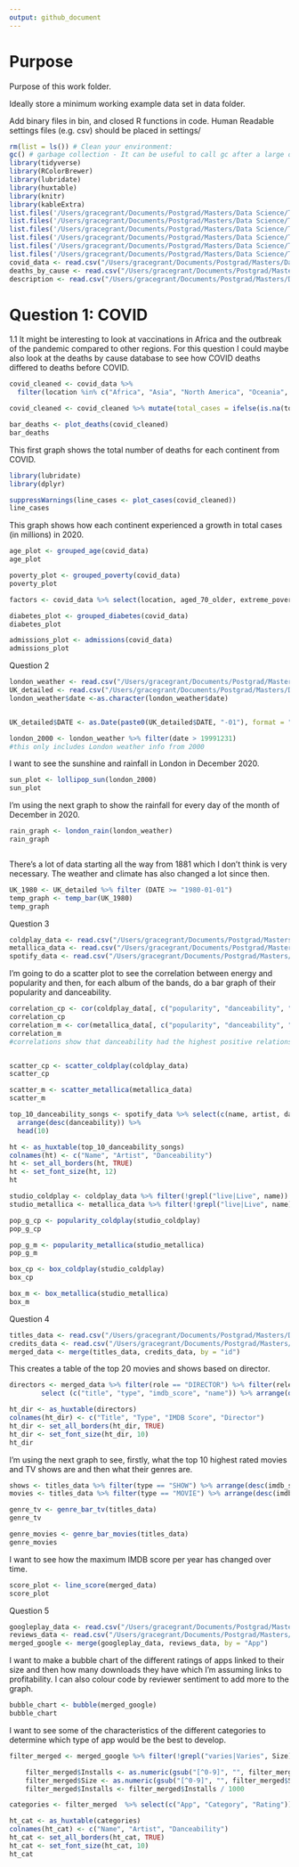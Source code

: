 ```yaml
---
output: github_document
---
```


# Purpose

Purpose of this work folder.

Ideally store a minimum working example data set in data folder.

Add binary files in bin, and closed R functions in code. Human Readable settings files (e.g. csv) should be placed in settings/


```r

rm(list = ls()) # Clean your environment:
gc() # garbage collection - It can be useful to call gc after a large object has been removed, as this may prompt R to return memory to the operating system.
library(tidyverse)
library(RColorBrewer)
library(lubridate)
library(huxtable)
library(knitr)
library(kableExtra)
list.files('/Users/gracegrant/Documents/Postgrad/Masters/Data Science/Take home exam/Question 1/code', full.names = T, recursive = T) %>% .[grepl('.R', .)] %>% as.list() %>% walk(~source(.))
list.files('/Users/gracegrant/Documents/Postgrad/Masters/Data Science/Take home exam/Question 2/code', full.names = T, recursive = T) %>% .[grepl('.R', .)] %>% as.list() %>% walk(~source(.))
list.files('/Users/gracegrant/Documents/Postgrad/Masters/Data Science/Take home exam/Question 3/code', full.names = T, recursive = T) %>% .[grepl('.R', .)] %>% as.list() %>% walk(~source(.))
list.files('/Users/gracegrant/Documents/Postgrad/Masters/Data Science/Take home exam/Question 4/code', full.names = T, recursive = T) %>% .[grepl('.R', .)] %>% as.list() %>% walk(~source(.))
list.files('/Users/gracegrant/Documents/Postgrad/Masters/Data Science/Take home exam/Question 5/code', full.names = T, recursive = T) %>% .[grepl('.R', .)] %>% as.list() %>% walk(~source(.))
list.files('/Users/gracegrant/Documents/Postgrad/Masters/Data Science/Take home exam/Question 5 again/code', full.names = T, recursive = T) %>% .[grepl('.R', .)] %>% as.list() %>% walk(~source(.))
covid_data <- read.csv("/Users/gracegrant/Documents/Postgrad/Masters/Data Science/Take home exam/Question 1/data/Covid/owid-covid-data.csv")
deaths_by_cause <- read.csv("/Users/gracegrant/Documents/Postgrad/Masters/Data Science/Take home exam/Question 1/data/Covid/Deaths_by_cause.csv")
description <- read.csv("/Users/gracegrant/Documents/Postgrad/Masters/Data Science/Take home exam/Question 1/data/Covid/covid_data_description.csv")

```
\newpage
# Question 1: COVID
1.1 It might be interesting to look at vaccinations in Africa and the outbreak of the pandemic compared to other regions. For this question I could maybe also look at the deaths by cause database to see how COVID deaths differed to deaths before COVID.
```r

covid_cleaned <- covid_data %>%
  filter(location %in% c("Africa", "Asia", "North America", "Oceania", "South America", "Europe")) %>% mutate(total_deaths = ifelse(is.na(total_deaths), 0, total_deaths))

covid_cleaned <- covid_cleaned %>% mutate(total_cases = ifelse(is.na(total_cases), 0, total_cases))

bar_deaths <- plot_deaths(covid_cleaned)
bar_deaths
```
This first graph shows the total number of deaths for each continent from COVID.

```r
library(lubridate)
library(dplyr)

suppressWarnings(line_cases <- plot_cases(covid_cleaned))
line_cases
```
This graph shows how each continent experienced a growth in total cases (in millions) in 2020.

```r
age_plot <- grouped_age(covid_data)
age_plot
```
```r
poverty_plot <- grouped_poverty(covid_data)
poverty_plot
```
```r
factors <- covid_data %>% select(location, aged_70_older, extreme_poverty, diabetes_prevalence, total_deaths_per_million) %>% group_by(location) %>% filter(!is.na(extreme_poverty)) %>% filter(!is.na(aged_70_older)) %>% filter(!is.na(diabetes_prevalence)) %>% slice(n()) %>% arrange(desc(diabetes_prevalence))

diabetes_plot <- grouped_diabetes(covid_data)
diabetes_plot
```

```r
admissions_plot <- admissions(covid_data)
admissions_plot
```
\newpage
Question 2
```r
london_weather <- read.csv("/Users/gracegrant/Documents/Postgrad/Masters/Data Science/Take home exam/Question 2/data/London/london_weather.csv")
UK_detailed <- read.csv("/Users/gracegrant/Documents/Postgrad/Masters/Data Science/Take home exam/Question 2/data/London/UKMonthly_Detailed.csv")
london_weather$date <-as.character(london_weather$date)


UK_detailed$DATE <- as.Date(paste0(UK_detailed$DATE, "-01"), format = "%Y-%m-%d")

london_2000 <- london_weather %>% filter(date > 19991231)
#this only includes London weather info from 2000
```

I want to see the sunshine and rainfall in London in December 2020.
```r
sun_plot <- lollipop_sun(london_2000)
sun_plot

```
I'm using the next graph to show the rainfall for every day of the month of December in 2020.
```r
rain_graph <- london_rain(london_weather)
rain_graph



```

There's a lot of data starting all the way from 1881 which I don't think is very necessary. The weather and climate has also changed a lot since then.
```r
UK_1980 <- UK_detailed %>% filter (DATE >= "1980-01-01")
temp_graph <- temp_bar(UK_1980)
temp_graph
```
Question 3
```r
coldplay_data <- read.csv("/Users/gracegrant/Documents/Postgrad/Masters/Data Science/Take home exam/Question 3/data/Coldplay_vs_Metallica/Coldplay.csv")
metallica_data <- read.csv("/Users/gracegrant/Documents/Postgrad/Masters/Data Science/Take home exam/Question 3/data/Coldplay_vs_Metallica/metallica.csv")
spotify_data <- read.csv("/Users/gracegrant/Documents/Postgrad/Masters/Data Science/Take home exam/Question 3/data/Coldplay_vs_Metallica/Broader_Spotify_Info.csv")
```

I'm going to do a scatter plot to see the correlation between energy and popularity and then, for each album of the bands, do a bar graph of their popularity and danceability.
```r
correlation_cp <- cor(coldplay_data[, c("popularity", "danceability", "energy", "instrumentalness", "liveness", "loudness")])
correlation_cp
correlation_m <- cor(metallica_data[, c("popularity", "danceability", "energy", "instrumentalness", "liveness", "loudness")])
correlation_m
#correlations show that danceability had the highest positive relationship with popularity for Coldplay and the second highest for Metallica so I'm using that metric


scatter_cp <- scatter_coldplay(coldplay_data)
scatter_cp
```
```r
scatter_m <- scatter_metallica(metallica_data)
scatter_m
```

```r
top_10_danceability_songs <- spotify_data %>% select(c(name, artist, danceability)) %>% 
  arrange(desc(danceability)) %>%
  head(10)

ht <- as_huxtable(top_10_danceability_songs)
colnames(ht) <- c("Name", "Artist", "Danceability")
ht <- set_all_borders(ht, TRUE)
ht <- set_font_size(ht, 12)
ht

```
```r
studio_coldplay <- coldplay_data %>% filter(!grepl("live|Live", name)) %>% filter(!grepl("live|Live", album_name))
studio_metallica <- metallica_data %>% filter(!grepl("live|Live", name)) %>% filter(!grepl("live|Live", album))
```

```r
pop_g_cp <- popularity_coldplay(studio_coldplay)
pop_g_cp
```
```r
pop_g_m <- popularity_metallica(studio_metallica)
pop_g_m
```
```r
box_cp <- box_coldplay(studio_coldplay)
box_cp
```
```r
box_m <- box_metallica(studio_metallica)
box_m
```


\newpage
Question 4
```r
titles_data <- read.csv("/Users/gracegrant/Documents/Postgrad/Masters/Data Science/Take home exam/Question 4/data/netflix/titles.csv")
credits_data <- read.csv("/Users/gracegrant/Documents/Postgrad/Masters/Data Science/Take home exam/Question 4/data/netflix/credits.csv")
merged_data <- merge(titles_data, credits_data, by = "id")
```

This creates a table of the top 20 movies and shows based on director.
```r
directors <- merged_data %>% filter(role == "DIRECTOR") %>% filter(release_year > 1980) %>%
        select (c("title", "type", "imdb_score", "name")) %>% arrange(desc(imdb_score)) %>% slice(1:10)

ht_dir <- as_huxtable(directors)
colnames(ht_dir) <- c("Title", "Type", "IMDB Score", "Director")
ht_dir <- set_all_borders(ht_dir, TRUE)
ht_dir <- set_font_size(ht_dir, 10)
ht_dir
```
I'm using the next graph to see, firstly, what the top 10 highest rated movies and TV shows are and then what their genres are.
```r
shows <- titles_data %>% filter(type == "SHOW") %>% arrange(desc(imdb_score)) %>% filter(title != '#ABtalks') %>% slice(1:10)
movies <- titles_data %>% filter(type == "MOVIE") %>% arrange(desc(imdb_score)) %>% slice(1:10)

genre_tv <- genre_bar_tv(titles_data)
genre_tv
```
```r
genre_movies <- genre_bar_movies(titles_data)
genre_movies
```
I want to see how the maximum IMDB score per year has changed over time.
```r
score_plot <- line_score(merged_data)
score_plot

```
Question 5
```r
googleplay_data <- read.csv("/Users/gracegrant/Documents/Postgrad/Masters/Data Science/Take home exam/Question 5/data/googleplay/googleplaystore.csv")
reviews_data <- read.csv("/Users/gracegrant/Documents/Postgrad/Masters/Data Science/Take home exam/Question 5/data/googleplay/googleplaystore_user_reviews.csv")
merged_google <- merge(googleplay_data, reviews_data, by = "App")
```
I want to make a bubble chart of the different ratings of apps linked to their size and then how many downloads they have which I'm assuming links to profitability. I can also colour code by reviewer sentiment to add more to the graph.

```r
bubble_chart <- bubble(merged_google)
bubble_chart
```
I want to see some of the characteristics of the different categories to determine which type of app would be the best to develop.
```r

filter_merged <- merged_google %>% filter(!grepl("varies|Varies", Size)) %>% na.omit() %>% filter(!grepl("NAN|Nan|NaN|nan", Sentiment))

    filter_merged$Installs <- as.numeric(gsub("[^0-9]", "", filter_merged$Installs))
    filter_merged$Size <- as.numeric(gsub("[^0-9]", "", filter_merged$Size))
    filter_merged$Installs <- filter_merged$Installs / 1000

categories <- filter_merged  %>% select(c("App", "Category", "Rating")) %>% unique() %>% arrange(desc(Rating)) %>% head(10)

ht_cat <- as_huxtable(categories)
colnames(ht_cat) <- c("Name", "Artist", "Danceability")
ht_cat <- set_all_borders(ht_cat, TRUE)
ht_cat <- set_font_size(ht_cat, 10)
ht_cat
```























